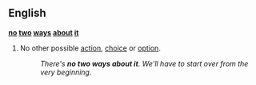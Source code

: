 ==English==
{{idiom2}}
'''[[no]] [[two]] [[ways]] [[about]] [[it]]'''
#No other possible [[action]], [[choice]] or [[option]].
#:''There's '''no two ways about it'''.  We'll have to start over from the very beginning.''
